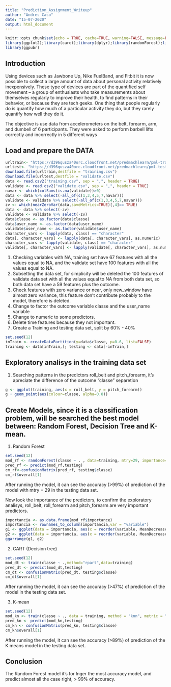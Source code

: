 ```yaml
---
title: "Prediction_Assignment_Writeup"
author: "Andres Caso"
date: "15-07-2020"
output: html_document
---
```


```r
knitr::opts_chunk$set(echo = TRUE, cache=TRUE, warning=FALSE, message=FALSE)
library(ggplot2);library(caret);library(dplyr);library(randomForest);library(tibble);
library(ggpubr)
```

## Introduction

Using devices such as Jawbone Up, Nike FuelBand, and Fitbit it is now possible to collect a large amount of data about personal activity relatively inexpensively. These type of devices are part of the quantified self movement – a group of enthusiasts who take measurements about themselves regularly to improve their health, to find patterns in their behavior, or because they are tech geeks. One thing that people regularly do is quantify how much of a particular activity they do, but they rarely quantify how well they do it.

The objective is use data from accelerometers on the belt, forearm, arm, and dumbell of 6 participants. They were asked to perform barbell lifts correctly and incorrectly in 5 different ways


## Load and prepare the DATA

```r
urltrain<- "https://d396qusza40orc.cloudfront.net/predmachlearn/pml-training.csv"
urltest<- "https://d396qusza40orc.cloudfront.net/predmachlearn/pml-testing.csv"
download.file(urltrain,destfile = "training.csv")
download.file(urltest,destfile = "validate.csv")
data <- read.csv2("training.csv", sep = ",", header = TRUE)
validate <- read.csv2("validate.csv", sep = ",", header = TRUE)
navar <- which(colSums(is.na(validate))>0)
data <- data %>% select(-all_of(c(1,3,4,5,7,navar)))
validate <- validate %>% select(-all_of(c(1,3,4,5,7,navar)))
zv <- which(nearZeroVar(data,saveMetrics=TRUE)[,4]== TRUE)
data <- data %>% select(-zv)
validate <- validate %>% select(-zv)
data$classe <- as.factor(data$classe)
data$user_name <- as.factor(data$user_name)
validate$user_name <- as.factor(validate$user_name)
character_vars <- lapply(data, class) == "character"
data[, character_vars] <- lapply(data[, character_vars], as.numeric)
character_vars <- lapply(validate, class) == "character"
validate[, character_vars] <- lapply(validate[, character_vars], as.numeric)
```

1) Checking variables with NA, training set have 67 features with all the values equal to NA, and the validate set have 100 features with all the values equal to NA.
2) Subsetting the data set, for simplicity will be deleted the 100 features of validate data set with all the values equal to NA from both data set, so both data set have a 59 features plus the outcome.
3) Check features with zero variance or near, only new_window have almost zero variance, this feature don't contribute probably to the model, therefore is deleted.
4) Change to factor the outcome variable classe and the user_name variable
5) Change to numeric to some predictors.
6) Delete time features because they not important.
7) Create a Training and testing data set, split by 60% - 40%

```r
set.seed(12)
inTrain <- createDataPartition(y=data$classe, p=0.6, list=FALSE)
training <- data[inTrain,]; testing <- data[-inTrain,]
```

## Exploratory analisys in the training data set

1) Searching patterns in the predictors roll_belt and pitch_forearm, it's apreciate the difference of the outcome "classe" separetion

```r
g <- ggplot(training, aes(x = roll_belt, y = pitch_forearm))
g + geom_point(aes(colour=classe, alpha=0.8))
```

## Create Models, since it is a classification problem, will be searched the best model between: Random Forest, Decision Tree and K-mean.

1) Random Forest
```r
set.seed(12)
mod_rf <- randomForest(classe ~ . , data=training, mtry=29, importance=TRUE, ntree=500)
pred_rf <- predict(mod_rf,testing)
cm_rf<-confusionMatrix(pred_rf, testing$classe)
cm_rf$overall[1]
```

After running the model, it can see the accuracy (>99%) of prediction of the model with mtry = 29 in the testing data set.

Now look the importance of the predictors, to confirm the exploratory analisys, roll_belt, roll_forearm and pitch_forearm are very important predictors.

```r
importancia <- as.data.frame(mod_rf$importance)
importancia <- rownames_to_column(importancia,var = "variable")
g1 <- ggplot(data = importancia, aes(x = reorder(variable, MeanDecreaseAccuracy),y = MeanDecreaseAccuracy, fill = MeanDecreaseAccuracy)) + labs(x = "variable", title = "Accuracy Reduction") + geom_col() + coord_flip() + theme_bw() + theme(legend.position = "bottom")
g2 <- ggplot(data = importancia, aes(x = reorder(variable, MeanDecreaseGini), y = MeanDecreaseGini, fill = MeanDecreaseGini)) + labs(x = "variable", title = "Purity Reduction (Gini)") + geom_col() + coord_flip() + theme_bw() + theme(legend.position = "bottom")
ggarrange(g1, g2)
```

2) CART (Decision tree)
```r
set.seed(12)
mod_dt <- train(classe ~ .,method="rpart",data=training)
pred_dt <- predict(mod_dt,testing)
cm_dt <- confusionMatrix(pred_dt, testing$classe)
cm_dt$overall[1]
```

After running the model, it can see the accuracy (>47%) of prediction of the model in the testing data set.

3) K-mean
```r
set.seed(12)
mod_kn <- train(classe ~ ., data = training, method = "knn", metric = "Accuracy")
pred_kn <- predict(mod_kn,testing)
cm_kn <- confusionMatrix(pred_kn, testing$classe)
cm_kn$overall[1]
```

After running the model, it can see the accuracy (>89%) of prediction of the K means model in the testing data set.

## Conclusion

The Random Forest model it's for lnger the most accuracy model, and predict almost all the case right, > 99% of accuracy.


